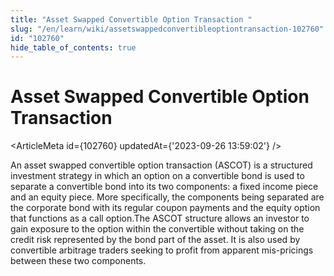 ```yaml
---
title: "Asset Swapped Convertible Option Transaction "
slug: "/en/learn/wiki/assetswappedconvertibleoptiontransaction-102760"
id: "102760"
hide_table_of_contents: true
---
```



# Asset Swapped Convertible Option Transaction 

<ArticleMeta id={102760} updatedAt={'2023-09-26 13:59:02'} />
<div className='border-solid border-b border-t-0 my-4 border-[var(--ifm-color-gray-300)]' />

An asset swapped convertible option transaction (ASCOT) is a structured investment strategy in which an option on a convertible bond is used to separate a convertible bond into its two components: a fixed income piece and an equity piece. More specifically, the components being separated are the corporate bond with its regular coupon payments and the equity option that functions as a call option.The ASCOT structure allows an investor to gain exposure to the option within the convertible without taking on the credit risk represented by the bond part of the asset. It is also used by convertible arbitrage traders seeking to profit from apparent mis-pricings between these two components.
